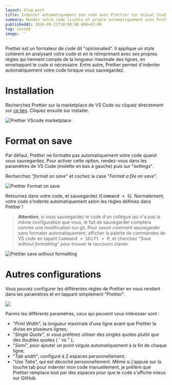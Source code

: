 ```yaml
---
layout: blog-post
title: Indenter automatiquement son code avec Prettier sur Visual Studio Code
summary: Rendez votre code lisible et propre automatiquement avec Prettier.
publishedAt: 2020-09-21T10:00:00.000+02:00
tag: vscode
image: ''
---
```


Prettier est un formateur de code dit "opinionated". Il applique un style cohérent en analysant votre code et en le réimprimant avec ses propres règles qui tiennent compte de la longueur maximale des lignes, en enveloppant le code si nécessaire. Entre autre, Prettier permet d'indenter automatiquement votre code lorsque vous sauvegardez.

# Installation

Recherchez Prettier sur la marketplace de VS Code ou cliquez directement sur [ce lien](https://marketplace.visualstudio.com/items?itemName=esbenp.prettier-vscode 'Prettier sur VS Code'). Cliquez ensuite sur installer.

![Prettier VScode marketplace](/images/prettier-vscode-marketplace.png 'Prettier VScode marketplace')

# Format on save

Par défaut, Prettier ne formatte pas automatiquement votre code quand vous sauvegardez. Pour activer cette option, rendez-vous dans les paramètres de VS Code (molette en bas à gauche) puis sur "_settings_".

Recherchez "_format on save_" et cochez la case "_Format a file on save_".

![Prettier Format on save](/images/prettier-format-on-save.png 'Prettier Format on save')

Retournez dans votre code, et sauvegardez (<kbd>Command + S</kbd>). Normalement, votre code s'indente automatiquement selon les règles définies dans Prettier !

> **Attention**, si vous sauvegardez le code d'un collègue qui n'a pas la même configuration que vous, le fait de sauvegarder comptera comme une modification sur git. Pour savoir comment sauvegarder sans formater automatiquement, afficher la palette de commandes de VS code en tapant <kbd>Command + Shift + P</kbd>, et cherchez "_Save without formatting_" pour trouver le raccourci clavier.

![Prettier save without formatting](/images/prettier-save-without-formatting.png 'Prettier save without formatting')

# Autres configurations

Vous pouvez configurer les différentes règles de Prettier en vous rendant dans les paramètres et en tappant simplement "_Prettier_".

![](/images/parametres-prettier.png)

Parmis les différents paramètres, ceux qui peuvent vous intéresser sont :

- "_Print Width_", la longueur maximale d'une ligne avant que Prettier la divise en plusieurs lignes;
- "_Single Quote_", si vous préférez utiliser des singles quotes plutôt que des doubles quotes ( ' vs " );
- "_Semi_", pour ajouter un point virgule automatiquement à la fin de chaque ligne;
- "_Tab width_", configuré à 2 espaces personnellement;
- "_Use Tabs_", qui est décoché personnellement. Même si j'appuie sur la touche tab pour indenter mon code manuellement, je préfère que Prettier remplace tout par des espaces pour que le code s'affiche mieux sur GitHub.
